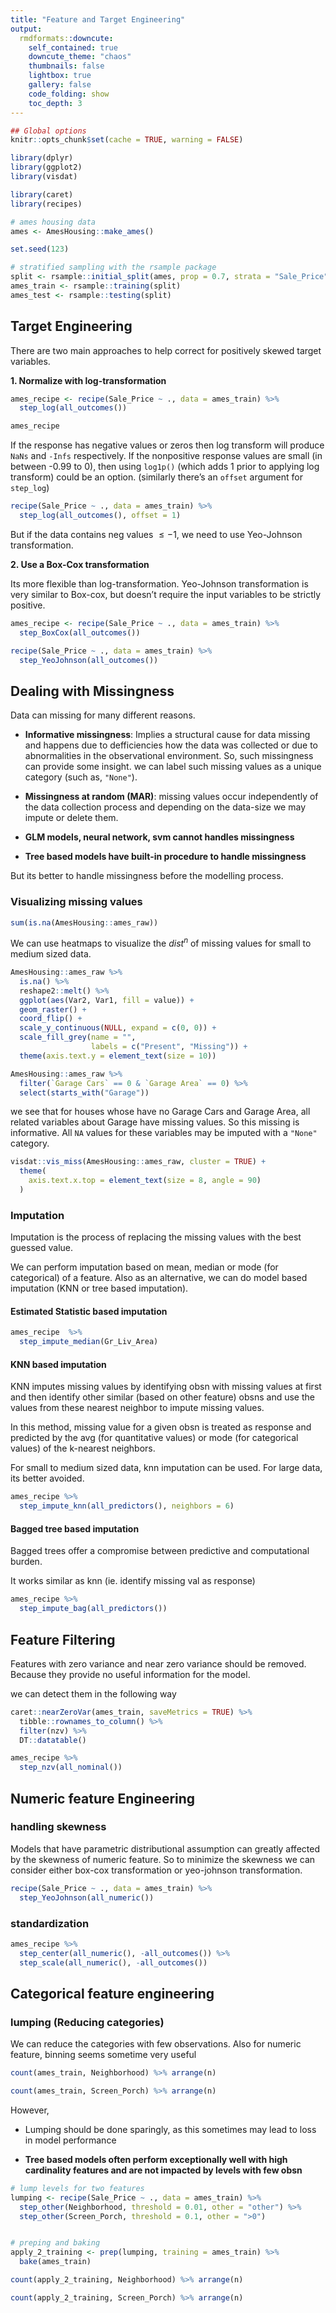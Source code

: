 ```yaml
---
title: "Feature and Target Engineering"
output:
  rmdformats::downcute:
    self_contained: true
    downcute_theme: "chaos"
    thumbnails: false
    lightbox: true
    gallery: false
    code_folding: show
    toc_depth: 3
---
```



```r
## Global options
knitr::opts_chunk$set(cache = TRUE, warning = FALSE)
```


```r

library(dplyr)
library(ggplot2)
library(visdat)

library(caret)
library(recipes)

# ames housing data
ames <- AmesHousing::make_ames()

set.seed(123)

# stratified sampling with the rsample package
split <- rsample::initial_split(ames, prop = 0.7, strata = "Sale_Price")
ames_train <- rsample::training(split)
ames_test <- rsample::testing(split)
```

## Target Engineering

There are two main approaches to help correct for positively skewed target variables.

**1. Normalize with log-transformation**

```r
ames_recipe <- recipe(Sale_Price ~ ., data = ames_train) %>% 
  step_log(all_outcomes())

ames_recipe
```

If the response has negative values or zeros then log transform will produce `NaNs` and `-Infs` respectively. If the nonpositive response values are small (in between -0.99 to 0), then using `log1p()` (which adds 1 prior to applying log transform) could be an option. (similarly there's an `offset` argument for `step_log`)

```r
recipe(Sale_Price ~ ., data = ames_train) %>% 
  step_log(all_outcomes(), offset = 1)
```

But if the data contains neg values $\le -1$, we need to use Yeo-Johnson transformation.

**2. Use a Box-Cox transformation**

Its more flexible than log-transformation. Yeo-Johnson transformation is very similar to Box-cox, but doesn't require the input variables to be strictly positive.

```r
ames_recipe <- recipe(Sale_Price ~ ., data = ames_train) %>% 
  step_BoxCox(all_outcomes())
```


```r
recipe(Sale_Price ~ ., data = ames_train) %>% 
  step_YeoJohnson(all_outcomes())
```

## Dealing with Missingness

Data can missing for many different reasons.

- **Informative missingness**: Implies a structural cause for data missing and happens due to defficiencies how the data was collected or due to abnormalities in the observational environment. So, such missingness can provide some insight. we can label such missing values as a unique category (such as, `"None"`).

- **Missingness at random (MAR)**: missing values occur independently of the data collection process and depending on the data-size we may impute or delete them.

- **GLM models, neural network, svm cannot handles missingness**
- **Tree based models have built-in procedure to handle missingness**

But its better to handle missingness before the modelling process.


### Visualizing missing values

```r
sum(is.na(AmesHousing::ames_raw))
```

We can use heatmaps to visualize the $dist^n$ of missing values for small to medium sized data.


```r
AmesHousing::ames_raw %>% 
  is.na() %>% 
  reshape2::melt() %>% 
  ggplot(aes(Var2, Var1, fill = value)) +
  geom_raster() +
  coord_flip() + 
  scale_y_continuous(NULL, expand = c(0, 0)) +
  scale_fill_grey(name = "", 
                  labels = c("Present", "Missing")) + 
  theme(axis.text.y = element_text(size = 10))
```

```r
AmesHousing::ames_raw %>% 
  filter(`Garage Cars` == 0 & `Garage Area` == 0) %>% 
  select(starts_with("Garage"))
```

we see that for houses whose have no Garage Cars and Garage Area, all related variables about Garage have missing values. So this missing is informative. All `NA` values for these variables may be imputed with a `"None"` category.


```r
visdat::vis_miss(AmesHousing::ames_raw, cluster = TRUE) + 
  theme(
    axis.text.x.top = element_text(size = 8, angle = 90)
  )
```


### Imputation

Imputation is the process of replacing the missing values with the best guessed value.

We can perform imputation based on mean, median or mode (for categorical) of a feature. Also as an alternative, we can do model based imputation (KNN or tree based imputation).

#### Estimated Statistic based imputation

```r
ames_recipe  %>% 
  step_impute_median(Gr_Liv_Area)

```

#### KNN based imputation

KNN imputes missing values by identifying obsn with missing values at first and then identify other similar (based on other feature) obsns and use the values from these nearest neighbor to impute missing values.

In this method, missing value for a given obsn is treated as response and predicted by the avg (for quantitative values) or mode (for categorical values) of the k-nearest neighbors.

For small to medium sized data, knn imputation can be used. For large data, its better avoided.


```r
ames_recipe %>% 
  step_impute_knn(all_predictors(), neighbors = 6)
```

#### Bagged tree based imputation

Bagged trees offer a compromise between predictive and computational burden.

It works similar as knn (ie. identify missing val as response)


```r
ames_recipe %>% 
  step_impute_bag(all_predictors())
```


## Feature Filtering

Features with zero variance and near zero variance should be removed. Because they provide no useful information for the model.

we can detect them in the following way

```r
caret::nearZeroVar(ames_train, saveMetrics = TRUE) %>% 
  tibble::rownames_to_column() %>% 
  filter(nzv) %>% 
  DT::datatable()

```


```r
ames_recipe %>% 
  step_nzv(all_nominal())
```

## Numeric feature Engineering

### handling skewness

Models that have parametric distributional assumption can greatly affected by the skewness of numeric feature. So to minimize the skewness we can consider either box-cox transformation or yeo-johnson transformation.


```r
recipe(Sale_Price ~ ., data = ames_train) %>% 
  step_YeoJohnson(all_numeric())
```

### standardization

```r
ames_recipe %>% 
  step_center(all_numeric(), -all_outcomes()) %>% 
  step_scale(all_numeric(), -all_outcomes())
```

## Categorical feature engineering


### lumping (Reducing categories)

We can reduce the categories with few observations. Also for numeric feature, binning seems sometime very useful

```r
count(ames_train, Neighborhood) %>% arrange(n)

count(ames_train, Screen_Porch) %>% arrange(n)
```

However,

- Lumping should be done sparingly, as this sometimes may lead to loss in model performance

- **Tree based models often perform exceptionally well with high cardinality features and are not impacted by levels with few obsn**

```r
# lump levels for two features
lumping <- recipe(Sale_Price ~ ., data = ames_train) %>% 
  step_other(Neighborhood, threshold = 0.01, other = "other") %>% 
  step_other(Screen_Porch, threshold = 0.1, other = ">0")


# preping and baking
apply_2_training <- prep(lumping, training = ames_train) %>% 
  bake(ames_train)
```


```r
count(apply_2_training, Neighborhood) %>% arrange(n)
```

```r
count(apply_2_training, Screen_Porch) %>% arrange(n)
```

